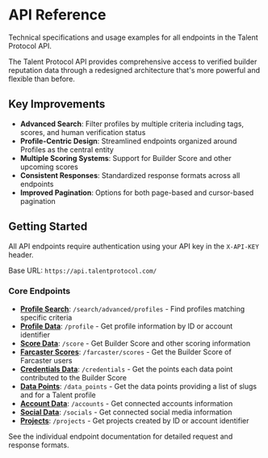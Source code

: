 # API Reference

Technical specifications and usage examples for all endpoints in the Talent Protocol API.

The Talent Protocol API provides comprehensive access to verified builder reputation data through a redesigned architecture that's more powerful and flexible than before.

## Key Improvements

- **Advanced Search**: Filter profiles by multiple criteria including tags, scores, and human verification status
- **Profile-Centric Design**: Streamlined endpoints organized around Profiles as the central entity
- **Multiple Scoring Systems**: Support for Builder Score and other upcoming scores
- **Consistent Responses**: Standardized response formats across all endpoints
- **Improved Pagination**: Options for both page-based and cursor-based pagination

## Getting Started

All API endpoints require authentication using your API key in the `X-API-KEY` header.

Base URL: `https://api.talentprotocol.com/`

### Core Endpoints

- [**Profile Search**](/docs/developers/talent-api/api-reference/search-for-profiles): `/search/advanced/profiles` - Find profiles matching specific criteria
- [**Profile Data**](/docs/developers/talent-api/api-reference/get-a-profile-using-wallet-talent-id-or-account-identifier): `/profile` - Get profile information by ID or account identifier
- [**Score Data**](/docs/developers/talent-api/api-reference/get-a-specific-score-using-wallet-scorer-slug-talent-id-or-account-identifier): `/score` - Get Builder Score and other scoring information
- [**Farcaster Scores**](/docs/developers/talent-api/api-reference/get-the-score-of-farcaster-accounts): `/farcaster/scores` - Get the Builder Score of Farcaster users
- [**Credentials Data**](/docs/developers/talent-api/api-reference/get-the-score-and-the-credentials-using-wallet-scorer-slug-talent-id-or-account-identifier): `/credentials` - Get the points each data point contributed to the Builder Score
- [**Data Points**](/docs/data-points): `/data_points` - Get the data points providing a list of slugs and for a Talent profile
- [**Account Data**](/docs/developers/talent-api/api-reference/get-account-using-wallet-talent-id-or-account-identifier): `/accounts` - Get connected accounts information
- [**Social Data**](/docs/developers/talent-api/api-reference/get-socials-using-wallet-talent-id-or-account-identifier): `/socials` - Get connected social media information
- [**Projects**](/docs/developers/talent-api/api-reference/get-projects-created-by-the-talent-profile): `/projects` - Get projects created by ID or account identifier

See the individual endpoint documentation for detailed request and response formats.
